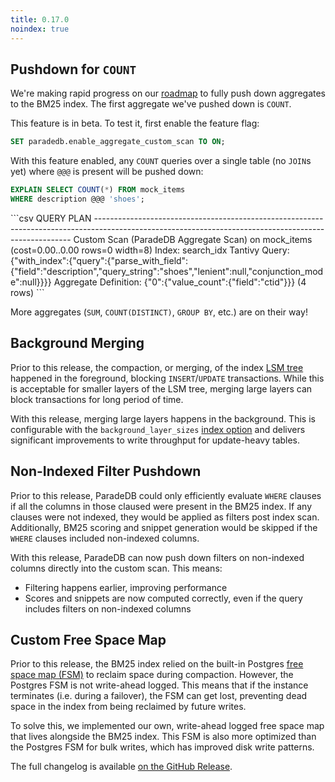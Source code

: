 ```yaml
---
title: 0.17.0
noindex: true
---
```


## Pushdown for `COUNT`

We're making rapid progress on our [roadmap](/welcome/roadmap#analytics) to fully push down aggregates to the BM25 index. The first aggregate we've pushed down
is `COUNT`.

This feature is in beta. To test it, first enable the feature flag:

```sql
SET paradedb.enable_aggregate_custom_scan TO ON;
```

With this feature enabled, any `COUNT` queries over a single table (no `JOIN`s yet) where `@@@` is present will be pushed down:

```sql
EXPLAIN SELECT COUNT(*) FROM mock_items
WHERE description @@@ 'shoes';
```

<Accordion title="Expected Output">
```csv
                                                                      QUERY PLAN
------------------------------------------------------------------------------------------------------------------------------------------------------
 Custom Scan (ParadeDB Aggregate Scan) on mock_items  (cost=0.00..0.00 rows=0 width=8)
   Index: search_idx
   Tantivy Query: {"with_index":{"query":{"parse_with_field":{"field":"description","query_string":"shoes","lenient":null,"conjunction_mode":null}}}}
   Aggregate Definition: {"0":{"value_count":{"field":"ctid"}}}
(4 rows)
```
</Accordion>

More aggregates (`SUM`, `COUNT(DISTINCT)`, `GROUP BY`, etc.) are on their way!

## Background Merging

Prior to this release, the compaction, or merging, of the index [LSM tree](/welcome/architecture#lsm-tree) happened in the foreground, blocking
`INSERT`/`UPDATE` transactions. While this is acceptable for smaller layers of the LSM tree, merging large layers can block transactions for
long period of time.

With this release, merging large layers happens in the background. This is configurable with the `background_layer_sizes` [index option](/documentation/configuration/write-throughput#background-layer-sizes)
and delivers significant improvements to write throughput for update-heavy tables.

## Non-Indexed Filter Pushdown

Prior to this release, ParadeDB could only efficiently evaluate `WHERE` clauses if all the columns in those claused were present in the BM25 index.
If any clauses were not indexed, they would be applied as filters post index scan. Additionally, BM25 scoring and snippet
generation would be skipped if the `WHERE` clauses included non-indexed columns.

With this release, ParadeDB can now push down filters on non-indexed columns directly into the custom scan. This means:

- Filtering happens earlier, improving performance
- Scores and snippets are now computed correctly, even if the query includes filters on non-indexed columns

## Custom Free Space Map

Prior to this release, the BM25 index relied on the built-in Postgres [free space map (FSM)](https://www.postgresql.org/docs/current/storage-fsm.html) to reclaim
space during compaction. However, the Postgres FSM is not write-ahead logged. This means that if the instance terminates (i.e. during a failover), the FSM
can get lost, preventing dead space in the index from being reclaimed by future writes.

To solve this, we implemented our own, write-ahead logged free space map that lives alongside the BM25 index. This FSM is also more optimized than the Postgres
FSM for bulk writes, which has improved disk write patterns.

The full changelog is available [on the GitHub Release](https://github.com/paradedb/paradedb/releases/tag/v0.17.0).
